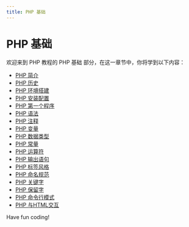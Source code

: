 ```yaml
---
title: PHP 基础
---
```


# PHP 基础

欢迎来到 PHP 教程的 PHP 基础 部分，在这一章节中，你将学到以下内容：

- [PHP 简介](./0-introduction-to-php.mdx)
- [PHP 历史](./1-php-history.mdx)
- [PHP 环境搭建](./2-php-environment-construction.mdx)
- [PHP 安装配置](./3-php-installation-and-configuration.mdx)
- [PHP 第一个程序](./4-php-first-program.mdx)
- [PHP 语法](./5-php-syntax.mdx)
- [PHP 注释](./6-php-comments.mdx)
- [PHP 变量](./7-php-variables.mdx)
- [PHP 数据类型](./8-php-data-types.mdx)
- [PHP 常量](./9-php-constants.mdx)
- [PHP 运算符](./10-php-operators.mdx)
- [PHP 输出语句](./11-php-output-statement.mdx)
- [PHP 标签风格](./12-php-tag-style.mdx)
- [PHP 命名规范](./13-php-naming-conventions.mdx)
- [PHP 关键字](./14-php-keywords.mdx)
- [PHP 保留字](./15-php-reserved-words.mdx)
- [PHP 命令行模式](./16-php-command-line-mode.mdx)
- [PHP 与HTML交互](./17-php-and-html-interaction.mdx)

Have fun coding!